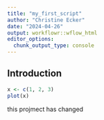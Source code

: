 ```yaml
---
title: "my_first_script"
author: "Christine Ecker"
date: "2024-04-26"
output: workflowr::wflow_html
editor_options:
  chunk_output_type: console
---
```


## Introduction

```r
x <- c(1, 2, 3)
plot(x)
```

this projmect has changed
